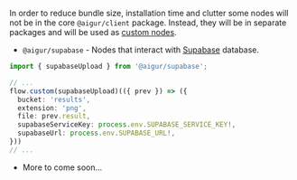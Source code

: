 In order to reduce bundle size, installation time and clutter some nodes will not be in the core `@aigur/client` package. Instead, they will be in separate packages and will be used as [custom nodes](/customnodes).

- `@aigur/supabase` - Nodes that interact with [Supabase](https://supabase.com) database.

```ts index.ts
import { supabaseUpload } from '@aigur/supabase';

// ...
flow.custom(supabaseUpload)(({ prev }) => ({
  bucket: 'results',
  extension: 'png',
  file: prev.result,
  supabaseServiceKey: process.env.SUPABASE_SERVICE_KEY!,
  supabaseUrl: process.env.SUPABASE_URL!,
}))
// ...
```
- More to come soon...



